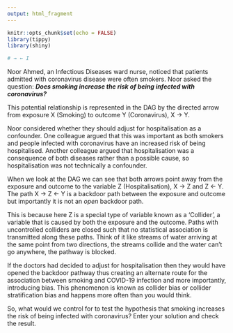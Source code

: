 ```yaml
---
output: html_fragment
---
```


```r
knitr::opts_chunk$set(echo = FALSE)
library(tippy)
library(shiny)

# → ← I

```

Noor Ahmed, an Infectious Diseases ward nurse, noticed that patients admitted with coronavirus disease were often smokers. Noor asked the question: _**Does smoking increase the risk of being infected with coronavirus?**_

This potential relationship is represented in the DAG by the directed arrow from exposure X (Smoking) to outcome Y (Coronavirus), X → Y.

Noor considered whether they should adjust for hospitalisation as a confounder. One colleague argued that this was important as both smokers and people infected with coronavirus have an increased risk of being hospitalised. Another colleague argued that hospitalisation was a consequence of both diseases rather than a possible cause, so hospitalisation was not technically a confounder.

When we look at the DAG we can see that both arrows point away from the exposure and outcome to the variable Z (Hospitalisation), X → Z and Z ← Y. The path X → Z ←  Y  is a backdoor path between the exposure and outcome but importantly it is not an _open_ backdoor path. 

This is because here Z is a special type of variable known as a ‘Collider’, a variable that is caused by both the exposure and the outcome. Paths with uncontrolled colliders are closed such that no statistical association is transmitted along these paths. Think of it like streams of water arriving at the same point from two directions, the streams collide and the water can't go anywhere, the pathway is blocked. 

If the doctors had decided to adjust for hospitalisation then they would have opened the backdoor pathway thus creating an alternate route for the association between smoking and COVID-19 infection and more importantly, introducing bias. This phenomenon is known as collider bias or collider stratification bias and happens more often than you would think.

So, what would we control for to test the hypothesis that smoking increases the risk of being infected with coronavirus? Enter your solution and check the result. 
